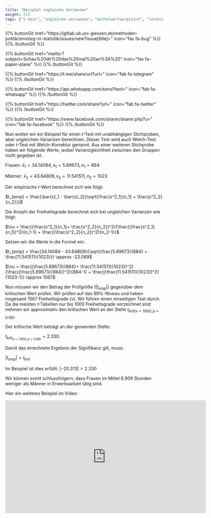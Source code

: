 ```yaml
---
title: "Beispiel ungleiche Varianzen"
weight: 213
tags: ["t-test", "ungleiche varianzen", "mittelwertvergleich", "lernvideo"]
---
```


{{% buttonGit href=\"https\:\/\/gitlab.ub.uni-giessen.de\/methoden-politik\/einstieg-in-statistik\/issues\/new?issue[title]=\" icon=\"fas fa-bug\" %}} {{% /buttonGit %}} 

{{% buttonGit href=\"mailto\:?subject=Schau\%20dir\%20das\%20mal\%20an\%3A\%20\" icon=\"fas fa-paper-plane\" %}} {{% /buttonGit %}}

{{% buttonGit href=\"https\:\/\/t.me\/share\/url?url=\" icon=\"fab fa-telegram\" %}} {{% /buttonGit %}}

{{% buttonGit href=\"https\:\/\/api.whatsapp.com\/send?text=\" icon=\"fab fa-whatsapp\" %}} {{% /buttonGit %}}

{{% buttonGit href=\"https\:\/\/twitter.com\/share?url=\" icon=\"fab fa-twitter\" %}} {{% /buttonGit %}}

{{% buttonGit href=\"https\:\/\/www.facebook.com\/sharer\/sharer.php?u=\" icon=\"fab fa-facebook\" %}} {{% /buttonGit %}}

Nun wollen wir ein Beispiel für einen $t$-Test mit unabhängigen Stichproben, aber ungleichen Varianzen berechnen. Dieser Test wird auch Welch-Test oder $t$-Test mit Welch-Korrektur genannt.
Aus einer weiteren Stichprobe haben wir folgende Werte, wobei Varianzgleichheit zwischen den Gruppen nicht gegeben ist.

Frauen: $\bar{x}_1 = 34.14084, s_1 = 5.89673, n_1 = 884$

Männer: $\bar{x}_2 = 43.64809, s_2 = 11.541511, n_2 = 1023$

Der empirische $t$-Wert berechnet sich wie folgt:

$t_{emp} = \frac{\bar{x}_1 - \bar{x}_2}{\sqrt{\frac{s^2_1}{n_1} + \frac{s^2_2}{n_2}}}$

Die Anzahl der Freiheitsgrade berechnet sich bei ungleichen Varianzen wie folgt:

$\nu = \frac{(\frac{s^2_1}{n_1}+ \frac{s^2_2}{n_2})^2}{\frac{(\frac{s^2_1}{n_1})^2}{n_1-1} + \frac{(\frac{s^2_2}{n_2})^2}{n_2-1}}$

Setzen wir die Werte in die Formel ein:

$t_{emp} = \frac{34.14084 - 43.64809}{\sqrt{\frac{5.89673}{884} + \frac{11.541511}{1023}}} \approx -23.089$

$\nu = \frac{(\frac{5.89673}{884}+ \frac{11.541511}{1023})^2}{\frac{(\frac{5.89673}{884})^2}{884-1} + \frac{(\frac{11.541511}{1023})^2}{1023-1}} \approx 1567$

Nun müssen wir den Betrag der Prüfgröße ($|t_{emp}|$) gegenüber dem kritischen Wert prüfen. Wir prüfen auf das $99\%$-Niveau und haben insgesamt $1567$ Freiheitsgrade ($\nu$). Wir führen einen einseitigen Test durch. Da die meisten $t$-Tabellen nur bis $1000$ Freiheitsgrade verzeichnet sind nehmen wir approximativ den kritischen Wert an der Stelle $t_{krit(\nu=1000; p =0.99)}$.

Der kritische Wert beträgt an der genannten Stelle:

$t_{krit_{(\nu=1000; p=0.99)}} = 2.330$.

Damit das errechnete Ergebnis der Signifikanz gilt, muss:

$|t_{emp} | > t_{krit}$

Im Beispiel ist dies erfüllt: $|-20.313| > 2.330$

Wir können somit schlussfolgern, dass Frauen im Mittel $6.909$ Stunden weniger als Männer in Erwerbsarbeit tätig sind.

Hier ein weiteres Beispiel im Video:

<center>
<iframe src="https://player.vimeo.com/video/512532522?quality=720p&dnt=1" width="640" height="360" frameborder="0" allow="autoplay; fullscreen; picture-in-picture" allowfullscreen referrerpolicy="noreferrer"></iframe>
</center>
